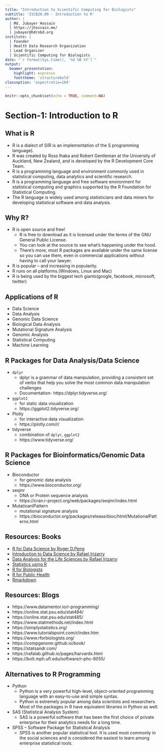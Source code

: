 ```yaml
---
title: "Introduction to Scientific Computing for Biologists"
subtitle: 'ISCB20.09 - Introduction to R'
author: | 
  | Md. Jubayer Hossain
  | https://jhossain.me/
  | jubayer@hdrobd.org 
institute: | 
  | Founder 
  | Health Data Research Organization
  | Lead Organizer
  | Scientific Computing for Biologists 
date: "`r format(Sys.time(), '%d %B %Y')`"
output: 
  beamer_presentation:
    highlight: espresso
    fonttheme: 'structurebold'
classoption: 'aspectratio=169'
---
```


```r
knitr::opts_chunk$set(echo = TRUE, comment=NA)
```



# Section-1: Introduction to R 

## What is R{.t}
- R is a dialect of S(R is an implementation of the S programming language). \pause 
- R was created by Ross Ihaka and Robert Gentleman at the University of Auckland, New
Zealand, and is developed by the R Development Core Team. \pause 
- R is a programming language and environment commonly used in statistical computing, data analytics and scientific research. \pause
- R is a programming language and free software environment for statistical computing and graphics supported by the R Foundation for Statistical Computing. \pause
- The R language is widely used among statisticians and data miners for developing statistical software and data analysis.

## Why R?{.t}
- R is open source and free! \pause 
  - R is free to download as it is licensed under the terms of the GNU General Public License.
  - You can look at the source to see what’s happening under the hood.
  - There’s more, most R packages are available under the same license so you can use them, even in     commercial applications without having to call your lawyer. 

- R is popular – and increasing in popularity. \pause 
- R runs on all platforms.(Windows, Linux and Mac) \pause 
- R is being used by the biggest tech giants(google, facebook, microsoft, twitter)

## Applications of R{.t}
- Data Science
- Data Analysis
- Genomic Data Science
- Biological Data Analysis
- Mutational Signature Analysis
- Genomic Analysis
- Statistical Computing
- Machine Learning


## R Packages for Data Analysis/Data Science{.t}
- `dplyr`
  - dplyr is a grammar of data manipulation, providing a consistent set of verbs that help you solve  the most common data manipulation challenges
  - Documentation- https://dplyr.tidyverse.org/
- `ggplot2`
  - for static data visualization
  - https://ggplot2.tidyverse.org/
- Plotly 
  - for interactive data visualization
  - https://plotly.com/r/
- tidyverse
  - combination of `dplyr`, `ggplot2` 
  - https://www.tidyverse.org/ 
  

## R Packages for Bioinformatics/Genomic Data Science{.t}
- Bioconductor
  - for genomic data analysis
  - https://www.bioconductor.org/
- seqinr
  - DNA or Protein sequence analysis 
  - https://cran.r-project.org/web/packages/seqinr/index.html 
- MutatioanlPattern
  - mutational signature analysis 
  - https://bioconductor.org/packages/release/bioc/html/MutationalPatterns.html 
  
  
## Resources: Books {.t}
* [R for Data Science by Roger D.Peng ](https://bookdown.org/rdpeng/rprogdatascience/)
* [Introduction to Data Science by Rafael Irizarry](https://rafalab.github.io/dsbook/)
* [Data Analysis for the Life Sciences by Rafael Irizarry](https://rafalab.github.io/pagesharvardx.html)
* [Statistics using R](#)
* [R for Biologists](R for Biologists)
* [R for Public Health](http://rforpublichealth.blogspot.com/)
* [Rmarkdown](https://rmarkdown.rstudio.com/) 

## Resources: Blogs{.t}
- https://www.datamentor.io/r-programming/
- https://online.stat.psu.edu/stat484/
- https://online.stat.psu.edu/stat485/
- https://www.statmethods.net/index.html
- https://simplystatistics.org/
- https://www.tutorialspoint.com/r/index.htm
- https://www.rforbiologists.org/
- https://compgenomr.github.io/book/
- https://statsandr.com/
- https://rafalab.github.io/pages/harvardx.html
- https://bolt.mph.ufl.edu/software/r-phc-6055/


## Alternatives to R Programming{.t}
- Python 
  - Python is a very powerful high-level, object-oriented programming language with an easy-to-use and simple syntax.
  - Python is extremely popular among data scientists and researchers. Most of the packages in R have equivalent libraries in Python as well.
  
- SAS (Statistical Analysis System)
  - SAS is a powerful software that has been the first choice of private enterprise for their analytics needs for a long time.

- SPSS – Software Package for Statistical Analysis
  - SPSS is another popular statistical tool. It is used most commonly in the social sciences and is considered the easiest to learn among enterprise statistical tools.

